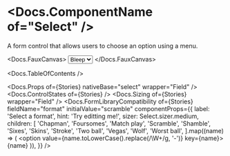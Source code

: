 


<Meta of={Stories} />

# <Docs.ComponentName of="Select" />

A form control that allows users to choose an option using a menu.

<Docs.FauxCanvas>
  <Select label="Choose a bloop" sizer={Select.sizer.medium}>
    <option value="bleep">Bleep</option>
    <option value="bloop">Bloop</option>
    <option value="blap">Blap</option>
  </Select>
</Docs.FauxCanvas>

<Docs.TableOfContents />

<Docs.Props of={Stories} nativeBase="select" wrapper="Field" />
<Docs.ControlStates of={Stories} />
<Docs.Sizing of={Stories} wrapper="Field" />
<Docs.FormLibraryCompatibility
  of={Stories}
  fieldName="format"
  initialValue="scramble"
  componentProps={{
    label: 'Select a format',
    hint: 'Try editting me!',
    sizer: Select.sizer.medium,
    children: [
      'Chapman',
      'Foursomes',
      'Match play',
      'Scramble',
      'Shamble',
      'Sixes',
      'Skins',
      'Stroke',
      'Two ball',
      'Vegas',
      'Wolf',
      'Worst ball',
    ].map((name) => (
      <option value={name.toLowerCase().replace(/\W+/g, '-')} key={name}>
        {name}
      </option>
    )),
  }}
/>
